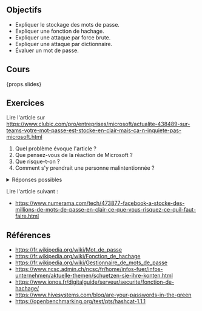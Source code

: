 ## Objectifs

- Expliquer le stockage des mots de passe.
- Expliquer une fonction de hachage.
- Expliquer une attaque par force brute.
- Expliquer une attaque par dictionnaire.
- Évaluer un mot de passe.

## Cours

{props.slides}

## Exercices

Lire l'article sur https://www.clubic.com/pro/entreprises/microsoft/actualite-438489-sur-teams-votre-mot-passe-est-stocke-en-clair-mais-ca-n-inquiete-pas-microsoft.html

1. Quel problème évoque l'article ?
2. Que pensez-vous de la réaction de Microsoft ?
3. Que risque-t-on ?
4. Comment s'y prendrait une personne malintentionnée ?

<details>
<summary>Réponses possibles</summary>

1. Microsoft a stocké des mots de passe en clair sur Teams, ce qui pose un risque de sécurité pour les utilisateurs : quelqu'un qui aurait accès à votre ordinateur pourrait accéder à votre mot de passe et donc à votre compte.
2. Microsoft a minimisé le problème en disant que c'était un problème de sécurité mineur. Pourrait-on lui faire confiance ?
3. De perdre l'accès à son compte Microsoft, si le même mot de passe est utilisé pour d'autres comptes, cela pourrait entraîner une perte d'accès à d'autres services.
4. Elle devrait d'abord accéder à l'ordinateur de la victime, par exemple laissé sans surveillance ou grâce à un accès à distance avec un logiciel malveillant. Ensuite, elle pourrait accéder au mot de passe en clair dans le fichier de configuration de Teams.

</details>

Lire l'article suivant :

- https://www.numerama.com/tech/473877-facebook-a-stocke-des-millions-de-mots-de-passe-en-clair-ce-que-vous-risquez-ce-quil-faut-faire.html

## Références

- https://fr.wikipedia.org/wiki/Mot_de_passe
- https://fr.wikipedia.org/wiki/Fonction_de_hachage
- https://fr.wikipedia.org/wiki/Gestionnaire_de_mots_de_passe
- https://www.ncsc.admin.ch/ncsc/fr/home/infos-fuer/infos-unternehmen/aktuelle-themen/schuetzen-sie-ihre-konten.html
- https://www.ionos.fr/digitalguide/serveur/securite/fonction-de-hachage/
- https://www.hivesystems.com/blog/are-your-passwords-in-the-green
- https://openbenchmarking.org/test/pts/hashcat-1.1.1
